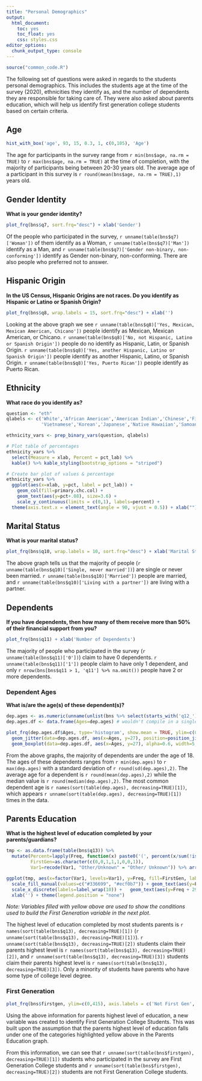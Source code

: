 ```yaml
---
title: "Personal Demographics"
output: 
  html_document: 
    toc: yes
    toc_float: yes
    css: styles.css
editor_options: 
  chunk_output_type: console
---
```



```r
source("common_code.R")
```

The following set of questions were asked in regards to the students personal demographics. This includes the students age at the time of the survey (2020), ethnicities they identify as, and the number of dependents they are responsible for taking care of. They were also asked about parents education, which will help us identify first generation college students based on certain criteria.

## Age
```r
hist_with_box('age', 93, 15, 0.3, 1, c(0,105), 'Age')
```
The age for participants in the survey range from `r min(bns$age, na.rm = TRUE)` to `r max(bns$age, na.rm = TRUE)` at the time of completion, with the majority of participants being between 20-30 years old. The average age of a participant in this survey is `r round(mean(bns$age, na.rm = TRUE),1)` years old.

## Gender Identity
**What is your gender identity?**
```r
plot_frq(bns$q7, sort.frq="desc") + xlab('Gender')
```
Of the people who participated in the survey, `r unname(table(bns$q7)['Woman'])` of them identify as a Woman, `r unname(table(bns$q7)['Man'])` identify as a Man, and `r unname(table(bns$q7)['Gender non-binary, non-conforming'])` identify as Gender non-binary, non-conforming. There are also people who preferred not to answer.

## Hispanic Origin
**In the US Census, Hispanic Origins are not races. Do you identify as Hispanic or Latino or Spanish Origin?**
```r
plot_frq(bns$q8, wrap.labels = 15, sort.frq="desc") + xlab('')
```
Looking at the above graph we see `r unname(table(bns$q8)['Yes, Mexican, Mexican American, Chicano'])` people identify as Mexican, Mexican American, or Chicano. `r unname(table(bns$q8)['No, not Hispanic, Latino or Spanish Origin'])` people do no identify as Hispanic, Latin, or Spanish Origin. `r unname(table(bns$q8)['Yes, another Hispanic, Latino or Spanish Origin'])` people identify as another Hispanic, Latino, or Spanish Origin. `r unname(table(bns$q8)['Yes, Puerto Rican'])` people identify as Puerto Rican.

## Ethnicity
**What race do you identify as?**
```r
question <- "eth"
qlabels <- c('White','African American','American Indian','Chinese','Filipino','Asian Indian','Other Asian',
             'Vietnamese','Korean','Japanese','Native Hawaiian','Samoan','Chamorro','Other Pacific Islander')

ethnicity_vars <- prep_binary_vars(question, qlabels)

# Plot table of percentages
ethnicity_vars %>% 
  select(Measure = xlab, Percent = pct_lab) %>% 
  kable() %>% kable_styling(bootstrap_options = "striped")

# Create bar plot of values & percentage 
ethnicity_vars %>% 
  ggplot(aes(x=xlab, y=pct, label = pct_lab)) + 
    geom_col(fill=primary.chc.col) + 
    geom_text(aes(y=pct+.08), size=3.6) +
    scale_y_continuous(limits = c(0,1), labels=percent) +
  theme(axis.text.x = element_text(angle = 90, vjust = 0.5)) + xlab("") + ylab("Percent")
```


## Marital Status
**What is your marital status?**
```r
plot_frq(bns$q10, wrap.labels = 10, sort.frq="desc") + xlab('Marital Status')
```
The above graph tells us that the majority of people (`r unname(table(bns$q10)['Single, never married'])`) are single or never been married. `r unname(table(bns$q10)['Married'])` people are married, and `r unname(table(bns$q10)['Living with a partner'])` are living with a partner.

## Dependents
**If you have dependents, then how many of them receive more than 50% of their financial support from you?**
```r
plot_frq(bns$q11) + xlab('Number of Dependents')
```
The majority of people who participated in the survey (`r unname(table(bns$q11)['0'])`) claim to have 0 dependents. `r unname(table(bns$q11)['1'])` people claim to have only 1 dependent, and only `r nrow(bns[bns$q11 > 1, 'q11'] %>% na.omit())` people have 2 or more dependents.

### Dependent Ages
**What is/are the age(s) of these dependent(s)?**
```r
dep.ages <- as.numeric(unname(unlist(bns %>% select(starts_with('q12_')))) %>% na.omit())
dep.ages.df <- data.frame(Ages=dep.ages) # wouldn't compile in a single line for some reason

plot_frq(dep.ages.df$Ages, type='histogram', show.mean = TRUE, ylim=c(0,30), xlim=c(0,103), show.mean.val = FALSE, show.sd = FALSE) +
  geom_jitter(data=dep.ages.df, aes(x=Ages, y=27), position=position_jitter(height=2)) + 
  geom_boxplot(data=dep.ages.df, aes(x=Ages, y=27), alpha=0.6, width=5, fill="#336699") + xlab('Dependent Ages (Years)')
```
From the above graphs, the majority of dependents are under the age of 18. The ages of these dependents ranges from `r min(dep.ages)` to `r max(dep.ages)` with a standard deviation of `r round(sd(dep.ages),2)`. The average age for a dependent is `r round(mean(dep.ages),2)` while the median value is `r round(median(dep.ages),2)`. The most common dependent age is `r names(sort(table(dep.ages), decreasing=TRUE)[1])`, which appears `r unname(sort(table(dep.ages), decreasing=TRUE)[1])` times in the data.

## Parents Education
**What is the highest level of education completed by your parents/guardians?**
```r
tmp <- as.data.frame(table(bns$q13)) %>% 
  mutate(Percent=lapply(Freq, function(x) paste0('(', percent(x/sum(!is.na(bns[['q13']])), accuracy = 0.1), ')')),
         FirstGen=as.character(c(0,0,1,1,1,0,0,1)),
         Var1=recode(Var1, "Other/Unknown" = "Other/ Unknown")) %>% arrange((desc(Freq)))

ggplot(tmp, aes(x=factor(Var1, levels=Var1), y=Freq, fill=FirstGen, label=Percent)) + geom_col(colour = "black") + 
  scale_fill_manual(values=c("#336699", "#ecf0b7")) + geom_text(aes(y=Freq+13)) + ylim(0,220) + 
  scale_x_discrete(labels=label_wrap(10)) +   geom_text(aes(y=Freq + 29, label=Freq)) + 
  xlab('') + theme(legend.position = "none")
```
*Note: Variables filled with yellow above are used to show the conditions used to build the First Generation variable in the next plot*.

The highest level of education completed by most students parents is `r names(sort(table(bns$q13), decreasing=TRUE)[1])` (`r unname(sort(table(bns$q13), decreasing=TRUE)[1])`). `r unname(sort(table(bns$q13), decreasing=TRUE)[2])` students claim their parents highest level is `r names(sort(table(bns$q13), decreasing=TRUE)[2])`, and `r unname(sort(table(bns$q13), decreasing=TRUE)[3])` students claim their parents highest level is `r names(sort(table(bns$q13), decreasing=TRUE)[3])`. Only a minority of students have parents who have some type of college level degree.

### First Generation
```r
plot_frq(bns$firstgen, ylim=c(0,415), axis.labels = c('Not First Gen', 'First Gen')) + xlab('')
```
Using the above information for parents highest level of education, a new variable was created to identify First Generation College Students. This was built upon the assumption that the parents highest level of education falls under one of the categories highlighted yellow above in the Parents Education graph.

From this information, we can see that `r unname(sort(table(bns$firstgen), decreasing=TRUE)[1])` students who participated in the survey are First Generation College students and `r unname(sort(table(bns$firstgen), decreasing=TRUE)[2])` students are not First Generation College students. 

